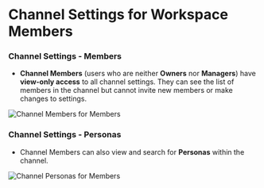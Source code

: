 # Channel Settings for Workspace Members


### Channel Settings - Members

- **Channel Members** (users who are neither **Owners** nor **Managers**) have **view-only access** to all channel settings. They can see the list of members in the channel but cannot invite new members or make changes to settings.

![Channel Members for Members](/images/channel22.png)


### Channel Settings - Personas

- Channel Members can also view and search for **Personas** within the channel.

![Channel Personas for Members](/images/channel23.png)

